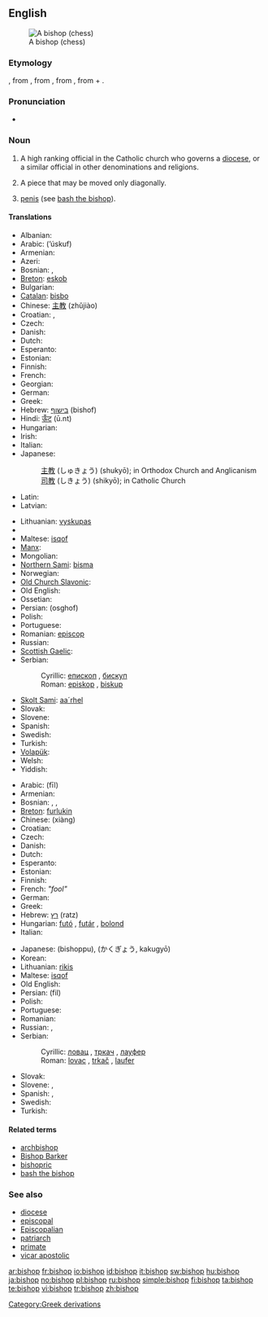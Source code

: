 {{wikipedia|Bishop}}
==English==
[[Image:Chess bishop 0970.jpg|thumb|A bishop (chess)]]

===Etymology===
{{etyl|ang}} {{term|biscop}}, from {{VL.}} {{term|biscopus}}, from {{etyl|la}} {{term|episcopus||overseer, supervisor}}, from {{etyl|grc}} {{term|ἐπίσκοπος||overseer|tr=episkopos|sc=polytonic}}, from {{term|ἐπί||over|tr=epi|sc=polytonic}} + {{term|σκοπέω||I examine|tr=skopeō|sc=polytonic}}.

===Pronunciation===
* {{IPA|/ˈbɪʃəp/}}

===Noun===
{{en-noun}}

# A high ranking official in the Catholic church who governs a [[diocese]], or a similar official in other denominations and religions.
# {{chess}} A piece that may be moved only diagonally.
# {{slang}} [[penis]] (see [[bash the bishop]]).

====Translations====
{{trans-top|church official}}
* Albanian: {{t|sq|peshkop}}
* Arabic: {{Arab|[[اسقف]]}} (’úskuf) {{m}}
* Armenian: {{t-|hy|եպիսկոպոս|tr=episkopos|sc=Armn|xs=Armenian}}
* Azeri: {{t|az|yepiskop}}
* Bosnian: {{t-|bs|episkop|m}}, {{t-|bs|biskup|m}}
* [[Breton]]: [[eskob]] {{m}}
* Bulgarian: {{t+|bg|епископ|m|sc=Cyrl}}
* [[Catalan]]: [[bisbo]] {{m}}
* Chinese: [[主教]] (zhǔjiào)
* Croatian: {{t-|hr|biskup|m}}, {{t-|hr|episkop|m}}
* Czech: {{t-|cs|biskup|m}}
* Danish: {{t|da|biskop|c}}
* Dutch: {{t+|nl|bisschop|m}}
* Esperanto: {{t-|eo|episkopo|xs=Esperanto}}
* Estonian: {{t|et|piiskop}}
* Finnish: {{t+|fi|piispa}}
* French: {{t+|fr|évêque|m}}
* Georgian: {{t|ka|ეპისკოპოსი|tr=episkoposi}}
* German: {{t+|de|Bischof|m}}
* Greek: {{t+|el|επίσκοπος|m|tr=epískopos|sc=Grek}}
* Hebrew: [[בישוף]] (bishof) {{m}}
* Hindi: [[ऊँट]] (ū.nt)
* Hungarian: {{t+|hu|püspök}}
* Irish: {{t|ga|easpag|m}}
* Italian: {{t+|it|vescovo|m}}
* Japanese:
*: [[主教]] (しゅきょう) (shukyō); in Orthodox Church and Anglicanism
*: [[司教]] (しきょう) (shikyō); in Catholic Church
* Latin: {{t-|la|episcopus|m}}
* Latvian: {{t|lv|bīskaps}}
{{trans-mid}}
* Lithuanian: [[vyskupas]] {{m}}
* {{trreq|Macedonian}}
* Maltese: [[isqof]] {{m}}
* [[Manx]]: {{t|gv|aspick|m}}
* Mongolian: {{t|mn|хүрээний тэргүүн|sc=Cyrl|xs=Mongolian}}
* [[Northern Sami]]: [[bisma]]
* Norwegian: {{t|no|biskop}}
* [[Old Church Slavonic]]: {{tø|cu|бискѹпъ|m|tr=biskupŭ|sc=Cyrl|xs=Old Church Slavonic}}
* Old English: {{t-|ang|biscop|m|xs=Old English}}
* Ossetian: {{t|os|алчер|tr=alčer}}
* Persian: {{fa-Arab|[[اسقف]]}} (osghof)
* Polish: {{t+|pl|biskup|m}}
* Portuguese: {{t+|pt|bispo|m}}
* Romanian: [[episcop]] {{m}}
* Russian: {{t+|ru|епископ|m|tr=jepískop|sc=Cyrl}}
* [[Scottish Gaelic]]: {{t|gd|easbuig|m}}
* Serbian:
*: Cyrillic: [[епископ]] {{m}}, [[бискуп]] {{m}}
*: Roman: [[episkop]] {{m}}, [[biskup]] {{m}}
* [[Skolt Sami]]: [[aa´rhel]]
* Slovak: {{t-|sk|biskup|m}}
* Slovene: {{t+|sl|škof|m}}
* Spanish: {{t-|es|obispo|m}}
* Swedish: {{t-|sv|biskop|c}}
* Turkish: {{t+|tr|piskopos}}
* [[Volapük]]: {{t+|vo|bijop|xs=Volapük}}
* Welsh: {{t|cy|esgob|m}}
* Yiddish: {{t|yi|ביסקופּ|tr=biskup|m}}
{{trans-bottom}}

{{trans-top|chess piece}}
* Arabic: {{Arab|[[فيل]]}} (fīl) {{m}}
* Armenian: {{t+|hy|փիղ|tr=p'iġ|sc=Armn|xs=Armenian}}
* Bosnian: {{t-|bs|lovac|m}}, {{t-|bs|trkač|m}}, {{t-|bs|laufer|m}}
* [[Breton]]: [[furlukin]] {{m}}
* Chinese: {{t-|cmn|象|sc=Hani|xs=Mandarin}} (xiàng)
* Croatian: {{t-|hr|lovac|m}}
* Czech: {{t-|cs|střelec|m}}
* Danish: {{t|da|løber|c}}
* Dutch: {{t+|nl|loper|m}}
* Esperanto: {{t+|eo|kuriero|xs=Esperanto}}
* Estonian: {{t|et|oda}}
* Finnish: {{t+|fi|lähetti}}
* French: {{t+|fr|fou|m}} ''"fool"''
* German: {{t+|de|Läufer|m}}
* Greek: {{t+|el|αξιωματικός|m|tr=axiomatikós|sc=Grek}}
* Hebrew: [[רץ]] (ratz) {{f}}
* Hungarian: [[futó]] , [[futár]] , [[bolond]]
* Italian: {{t+|it|alfiere|m}}
{{trans-mid}}
* Japanese: {{t-|ja|ビショップ|sc=Jpan}} (bishoppu), {{t-|ja|角行|sc=Jpan}} (かくぎょう, kakugyō)
* Korean: {{ko-inline|비숍|bisyop}}
* Lithuanian: [[rikis]] {{m}}
* Maltese: [[isqof]]
* Old English: {{t-|ang|biscop|m|xs=Old English}}
* Persian: {{fa-Arab|[[فیل]]}} (fil)
* Polish: {{t-|pl|goniec|m}}
* Portuguese: {{t+|pt|bispo|m}}
* Romanian: {{t+|ro|nebun|m}}
* Russian: {{t+|ru|слон|m|tr=slon|sc=Cyrl}}, {{t+|ru|офицер|m|tr=ofitsér|sc=Cyrl}}
* Serbian:
*: Cyrillic: [[ловац]] {{m}}, [[тркач]] {{m}}, [[лауфер]] {{m}}
*: Roman: [[lovac]] {{m}}, [[trkač]] {{m}}, [[laufer]] {{m}}
* Slovak: {{t-|sk|strelec|m}}
* Slovene: {{t-|sl|tekač|m}}, {{t+|sl|lovec|m}}
* Spanish: {{t+|es|alfil|m}}, {{t-|es|arfil|m}}
* Swedish: {{t+|sv|löpare|c}}
* Turkish: {{t+|tr|fil}}
{{trans-bottom}}

====Related terms====
* [[archbishop]]
* [[Bishop Barker]]
* [[bishopric]]
* [[bash the bishop]]

===See also===
* [[diocese]]
* [[episcopal]]
* [[Episcopalian]]
* [[patriarch]]
* [[primate]]
* [[vicar apostolic]]

[[Category:Greek derivations]]

[[ar:bishop]]
[[fr:bishop]]
[[io:bishop]]
[[id:bishop]]
[[it:bishop]]
[[sw:bishop]]
[[hu:bishop]]
[[ja:bishop]]
[[no:bishop]]
[[pl:bishop]]
[[ru:bishop]]
[[simple:bishop]]
[[fi:bishop]]
[[ta:bishop]]
[[te:bishop]]
[[vi:bishop]]
[[tr:bishop]]
[[zh:bishop]]